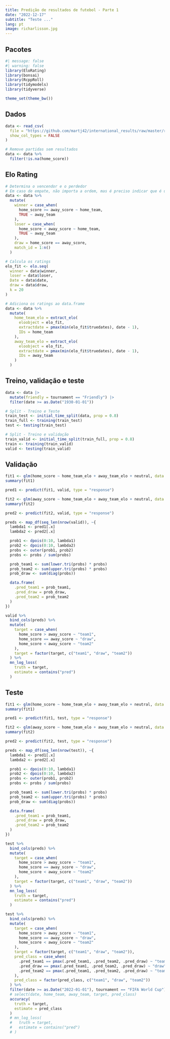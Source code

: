 ```yaml
---
title: Predição de resultados de futebol - Parte 1
date: "2022-12-17"
subtitle: "Teste ..."
lang: pt
image: richarlisson.jpg
---
```


## Pacotes

```r
#| message: false
#| warning: false
library(EloRating)
library(bonsai)
library(RcppRoll)
library(tidymodels)
library(tidyverse)

theme_set(theme_bw())
```

## Dados

```r
data <- read_csv(
  file = "https://github.com/martj42/international_results/raw/master/results.csv",
  show_col_types = FALSE
)

# Remove partidas sem resultados
data <- data %>%
  filter(!is.na(home_score))
```

## Elo Rating

```r
# Determina o vencendor e o perdedor
# Em caso de empate, não importa a ordem, mas é preciso indicar que é um empate
data <- data %>%
  mutate(
    winner = case_when(
      home_score >= away_score ~ home_team,
      TRUE ~ away_team
    ),
    loser = case_when(
      home_score < away_score ~ home_team,
      TRUE ~ away_team
    ),
    draw = home_score == away_score,
    match_id = 1:n()
  )

# Calcula os ratings
elo_fit <- elo.seq(
  winner = data$winner,
  loser = data$loser,
  Date = data$date,
  draw = data$draw,
  k = 20
)

# Adiciona os ratings ao data.frame
data <- data %>%
  mutate(
    home_team_elo = extract_elo(
      eloobject = elo_fit,
      extractdate = pmax(min(elo_fit$truedates), date - 1),
      IDs = home_team
    ),
    away_team_elo = extract_elo(
      eloobject = elo_fit,
      extractdate = pmax(min(elo_fit$truedates), date - 1),
      IDs = away_team
    )
  )
```

## Treino, validação e teste

```r
data <- data |>
  mutate(friendly = tournament == "Friendly") |>
  filter(date >= as.Date("1930-01-01"))

# Split - Treino e Teste
train_test <- initial_time_split(data, prop = 0.8)
train_full <- training(train_test)
test <- testing(train_test)

# Split - Treino e validação
train_valid <- initial_time_split(train_full, prop = 0.8)
train <- training(train_valid)
valid <- testing(train_valid)
```

## Validação

```r
fit1 <- glm(home_score ~ home_team_elo + away_team_elo + neutral, data = train, family = "poisson")
summary(fit1)

pred1 <- predict(fit1, valid, type = "response")

fit2 <- glm(away_score ~ home_team_elo + away_team_elo + neutral, data = train, family = "poisson")
summary(fit2)

pred2 <- predict(fit2, valid, type = "response")
```


```r
preds <- map_df(seq_len(nrow(valid)), ~{
  lambda1 <- pred1[.x]
  lambda2 <- pred2[.x]

  prob1 <- dpois(0:10, lambda1)
  prob2 <- dpois(0:10, lambda2)
  probs <- outer(prob1, prob2)
  probs <- probs / sum(probs)

  prob_team1 <- sum(lower.tri(probs) * probs)
  prob_team2 <- sum(upper.tri(probs) * probs)
  prob_draw <- sum(diag(probs))

  data.frame(
    .pred_team1 = prob_team1,
    .pred_draw = prob_draw,
    .pred_team2 = prob_team2
  )
})
```

```r
valid %>%
  bind_cols(preds) %>%
  mutate(
    target = case_when(
      home_score > away_score ~ "team1",
      home_score == away_score ~ "draw",
      home_score < away_score ~ "team2"
    ),
    target = factor(target, c("team1", "draw", "team2"))
  ) %>%
  mn_log_loss(
    truth = target,
    estimate = contains("pred")
  )
```

## Teste

```r
fit1 <- glm(home_score ~ home_team_elo + away_team_elo + neutral, data = train_full, family = "poisson")
summary(fit1)

pred1 <- predict(fit1, test, type = "response")

fit2 <- glm(away_score ~ home_team_elo + away_team_elo + neutral, data = train_full, family = "poisson")
summary(fit2)

pred2 <- predict(fit2, test, type = "response")
```

```r
preds <- map_df(seq_len(nrow(test)), ~{
  lambda1 <- pred1[.x]
  lambda2 <- pred2[.x]

  prob1 <- dpois(0:10, lambda1)
  prob2 <- dpois(0:10, lambda2)
  probs <- outer(prob1, prob2)
  probs <- probs / sum(probs)

  prob_team1 <- sum(lower.tri(probs) * probs)
  prob_team2 <- sum(upper.tri(probs) * probs)
  prob_draw <- sum(diag(probs))

  data.frame(
    .pred_team1 = prob_team1,
    .pred_draw = prob_draw,
    .pred_team2 = prob_team2
  )
})
```

```r
test %>%
  bind_cols(preds) %>%
  mutate(
    target = case_when(
      home_score > away_score ~ "team1",
      home_score == away_score ~ "draw",
      home_score < away_score ~ "team2"
    ),
    target = factor(target, c("team1", "draw", "team2"))
  ) %>%
  mn_log_loss(
    truth = target,
    estimate = contains("pred")
  )
```

```r
test %>%
  bind_cols(preds) %>%
  mutate(
    target = case_when(
      home_score > away_score ~ "team1",
      home_score == away_score ~ "draw",
      home_score < away_score ~ "team2"
    ),
    target = factor(target, c("team1", "draw", "team2")),
    pred_class = case_when(
      .pred_team1 == pmax(.pred_team1, .pred_team2, .pred_draw) ~ "team1",
      .pred_draw == pmax(.pred_team1, .pred_team2, .pred_draw) ~ "draw",
      .pred_team2 == pmax(.pred_team1, .pred_team2, .pred_draw) ~ "team2"
    ),
    pred_class = factor(pred_class, c("team1", "draw", "team2"))
  ) %>%
  filter(date >= as.Date("2022-01-01"), tournament == "FIFA World Cup") %>%
  # select(date, home_team, away_team, target, pred_class)
  accuracy(
    truth = target,
    estimate = pred_class
  )
  # mn_log_loss(
  #   truth = target,
  #   estimate = contains("pred")
  # )
```
